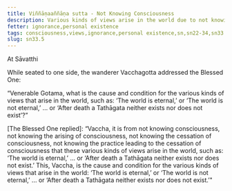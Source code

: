 ```yaml
---
title: Viññāṇaaññāṇa sutta - Not Knowing Consciousness
description: Various kinds of views arise in the world due to not knowing consciousness, the arising of consciousness, the cessation of consciousness, and the practice leading to the cessation of consciousness.
fetter: ignorance,personal existence
tags: consciousness,views,ignorance,personal existence,sn,sn22-34,sn33
slug: sn33.5
---
```


At Sāvatthi

While seated to one side, the wanderer Vacchagotta addressed the Blessed One:

“Venerable Gotama, what is the cause and condition for the various kinds of views that arise in the world, such as: ‘The world is eternal,’ or ‘The world is not eternal,’ ... or ‘After death a Tathāgata neither exists nor does not exist’?”

[The Blessed One replied]: “Vaccha, it is from not knowing consciousness, not knowing the arising of consciousness, not knowing the cessation of consciousness, not knowing the practice leading to the cessation of consciousness that these various kinds of views arise in the world, such as: ‘The world is eternal,’ ... or ‘After death a Tathāgata neither exists nor does not exist.’ This, Vaccha, is the cause and condition for the various kinds of views that arise in the world: ‘The world is eternal,’ or ‘The world is not eternal,’ ... or ‘After death a Tathāgata neither exists nor does not exist.’"